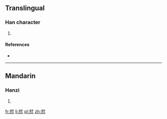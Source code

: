 ==Translingual==

===Han character===
{{Han char|rn=61|rad=心|as=06|sn=10|four=|canj=女木心 (VDP)|ids=⿱[[好]][[心]]}}

# {{defn|Han|sort=心06}}

====References====
* {{Han ref|kx=0384.060|dkj=10550|dj=0714.240|hdz=42293.100|uh=604F|ud=24655}}

----

==Mandarin==

===Hanzi===
{{cmn-hanzi|pin=[[hǎo]] ([[hao3]])|wg=hao<sup>3</sup>}}

# {{defn|lang=cmn|sort=心06}}

[[fr:恏]]
[[li:恏]]
[[pl:恏]]
[[zh:恏]]